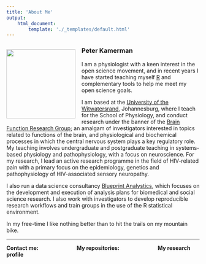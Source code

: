 ```yaml
---
title: 'About Me'
output:
    html_document:
        template: './_templates/default.html'
---
```


![](./images/about_me.png){ style="float:left;margin:0;padding:16px 16px 0px 0px;" width=180px }

### Peter Kamerman

I am a physiologist with a keen interest in the open science movement, and in recent years I have started teaching myself [R](https://www.r-project.org){ target="_blank" } and complementary tools to help me meet my open science goals.

I am based at the [University of the Witwatersrand](https://www.wits.ac.za){ target="_blank" }, Johannesburg, where I teach for the School of Physiology, and conduct research under the banner of the [Brain Function Research Group](https://www.wits.ac.za/physiology/research-entities/brain-function-research-group){ target="_blank" }; an amalgam of investigators interested in topics related to functions of the brain, and physiological and biochemical processes in which the central nervous system plays a key regulatory role. My teaching involves undergraduate and postgraduate teaching in systems-based physiology and pathophysiology, with a focus on neuroscience. For my research, I lead an active research programme in the field of HIV-related pain with a primary focus on the epidemiology, genetics and pathophysiology of HIV-associated sensory neuropathy.

I also run a data science consultancy [Blueprint Analystics](https://www.blueprint-analytics.co.za/){ target="_blank" }, which focuses on the development and execution of analysis plans for biomedical and social science research. I also work with investigators to develop reproducible research workflows and train groups in the use of the R statistical environment.

In my free-time I like nothing better than to hit the trails on my mountain bike.

****

<!-- contact icons -->
<p class="inline-block">
<b>Contact me:</b>
&emsp;
<a href="mailto:peter.kamerman@gmail.com" target="_blank" style="font-size:20px;"><i class="fa fa-envelope" style="color:#000000;vertical-align:middle;" title="Email me" ></i></a>
&emsp;
<a href="//twitter.com/painblogR" target="_blank" style="font-size:25px;"><i class="fa fa-twitter" style="color:#000000;vertical-align:middle;" title="Follow me on Twitter"></i></a>
&emsp;&emsp;&emsp;&emsp;
<b>My repositories:</b>
&emsp;
<a href="//github.com/kamermanpr" target="_blank" style="font-size:25px;"><i class="fa fa-github" style="color:#000000;vertical-align:middle;" title="GitHub"></i></a>
&emsp;
<a href="//figshare.com/authors/Peter_Kamerman/830537" target="_blank" style="font-size:25px;"><i class="ai ai-figshare" style="color:#000000;vertical-align:middle;" title="Figshare"></i></a>
&emsp;&emsp;&emsp;&emsp;
<b>My research profile</b>
&emsp;
<a href="//orcid.org/0000-0002-3103-5295" target="_blank" style="font-size:25px;"><i class="ai ai-orcid" style="color:#000000;vertical-align:middle;" title="ORCID"></i></a>
&emsp;
<a href="//scholar.google.com/citations?user=vlXRD0UAAAAJ&hl=en" target="_blank" style="font-size:25px;"><i class="ai ai-google-scholar" style="color:#000000;vertical-align:middle;" title="Google Scholar"></i></a>
&emsp;
<a href="//www.researchgate.net/profile/Peter_Kamerman" target="_blank" style="font-size:25px;"><i class="ai ai-researchgate" style="color:#000000;vertical-align:middle;" title="ResearchGate"></i></a>
</p>
